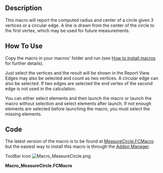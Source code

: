 <languages/>
{{Macro
|Name=Macro MeasureCircle
|Icon=Macro_MeasureCircle.png
|Description=This macro will report the computed radius and center of a circle given 3 vertices or a circular edge.
A line is drawn from the center of the circle to the first vertex, which may be used for future measurements.
|Author=galou_breizh
|Version=1.0
|Date=2016-04-08
|FCVersion=All
|Download=[https://www.freecadweb.org/wiki/images/b/bd/Macro_MeasureCircle.png ToolBar Icon]
}}

==Description==

This macro will report the computed radius and center of a circle given 3 vertices or a circular edge.
A line is drawn from the center of the circle to the first vertex, which may be used for future measurements.

{{Codeextralink|https://raw.githubusercontent.com/FreeCAD/FreeCAD-macros/master/Information/MeasureCircle.FCMacro}}

==How To Use==

Copy the macro in your macros' folder and run (see [[How to install macros|How to install macros]] for further details).

Just select the vertices and the result will be shown in the Report View.
Edges may also be selected and count as two vertices.
A circular edge can also be selected.
If two edges are selected the end vertex of the second edge is not used in the calculation.

You can either select elements and then launch the macro or launch the macro without selection and select elements after launch.
If not enough elements are selected before launching the macro, you must select the missing elements.

==Code==

The latest version of the macro is to be found at [https://raw.githubusercontent.com/FreeCAD/FreeCAD-macros/master/Information/MeasureCircle.FCMacro MeasureCircle.FCMacro] but the easiest way to install this macro is through the [[Std_AddonMgr|Addon Manager]].

ToolBar Icon [[Image:Macro_MeasureCircle.png]]

'''Macro_MeasureCircle.FCMacro'''

{{clear}}